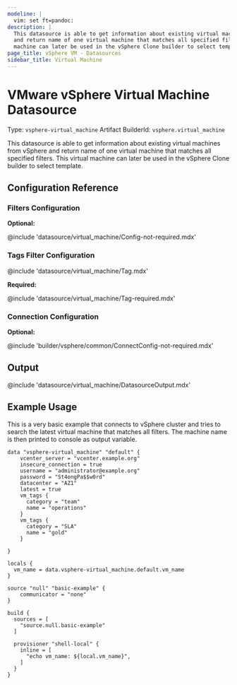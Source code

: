 ```yaml
---
modeline: |
  vim: set ft=pandoc:
description: |
  This datasource is able to get information about existing virtual machines from vSphere
  and return name of one virtual machine that matches all specified filters. This virtual
  machine can later be used in the vSphere Clone builder to select template.
page_title: vSphere VM - Datasources
sidebar_title: Virtual Machine
---
```


# VMware vSphere Virtual Machine Datasource

Type: `vsphere-virtual_machine`
Artifact BuilderId: `vsphere.virtual_machine`

This datasource is able to get information about existing virtual machines from vSphere
and return name of one virtual machine that matches all specified filters. This virtual
machine can later be used in the vSphere Clone builder to select template.

## Configuration Reference

### Filters Configuration

**Optional:**

@include 'datasource/virtual_machine/Config-not-required.mdx'

### Tags Filter Configuration

@include 'datasource/virtual_machine/Tag.mdx'

**Required:**

@include 'datasource/virtual_machine/Tag-required.mdx'

### Connection Configuration

**Optional:**

@include 'builder/vsphere/common/ConnectConfig-not-required.mdx'

## Output

@include 'datasource/virtual_machine/DatasourceOutput.mdx'

## Example Usage

This is a very basic example that connects to vSphere cluster and tries to search
the latest virtual machine that matches all filters. The machine name is then printed
to console as output variable.
```hcl
data "vsphere-virtual_machine" "default" {
    vcenter_server = "vcenter.example.org"
    insecure_connection = true
    username = "administrator@example.org"
    password = "St4ongPa$$w0rd"
    datacenter = "AZ1"
    latest = true
    vm_tags {
	  category = "team"
	  name = "operations"
	}
	vm_tags {
	  category = "SLA"
	  name = "gold"
	}

}

locals {
  vm_name = data.vsphere-virtual_machine.default.vm_name
}

source "null" "basic-example" {
    communicator = "none"
}

build {
  sources = [
    "source.null.basic-example"
  ]

  provisioner "shell-local" {
    inline = [
      "echo vm_name: ${local.vm_name}",
    ]
  }
}


```

